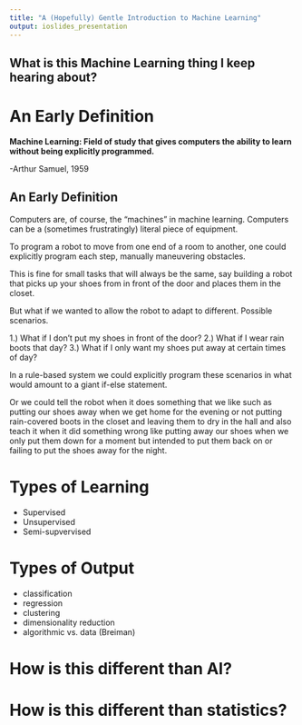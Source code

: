 ```yaml
---
title: "A (Hopefully) Gentle Introduction to Machine Learning"
output: ioslides_presentation
---
```


## What is this Machine Learning thing I keep hearing about?

# An Early Definition

**Machine Learning: Field of study that gives computers the ability to learn without being explicitly programmed.**

-Arthur Samuel, 1959

## An Early Definition

Computers are, of course, the "machines" in machine learning. Computers can be a (sometimes frustratingly) literal piece of equipment.

To program a robot to move from one end of a room to another, one could explicitly program each step, manually maneuvering obstacles.

This is fine for small tasks that will always be the same, say building a robot that picks up your shoes from in front of the door and places them in the closet.

But what if we wanted to allow the robot to adapt to different. Possible scenarios.

1.) What if I don't put my shoes in front of the door?
2.) What if I wear rain boots that day?
3.) What if I only want my shoes put away at certain times of day?

In a rule-based system we could explicitly program these scenarios in what would amount to a giant if-else statement.

Or we could tell the robot when it does something that we like such as putting our shoes away when we get home for the evening or not putting rain-covered boots in the closet and leaving them to dry in the hall and also teach it when it did something wrong like putting away our shoes when we only put them down for a moment but intended to put them back on or failing to put the shoes away for the night.


# Types of Learning

- Supervised
- Unsupervised
- Semi-supvervised

# Types of Output

- classification
- regression
- clustering
- dimensionality reduction
- algorithmic vs. data (Breiman)

# How is this different than AI?

# How is this different than statistics?
